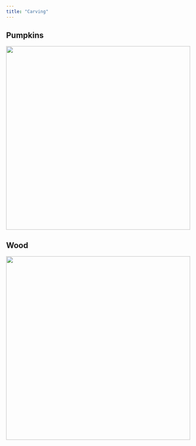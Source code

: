 ```yaml
---
title: "Carving"
---
```


## Pumpkins
[![](https://storage.googleapis.com/blogs_josa/creative/carving/pumpkin/2024.png){width="500"}](carving/pumpkins.html)

## Wood

[![](https://storage.googleapis.com/blogs_josa/creative/carving/wood/IMG_1811.png){width="500"}](carving/wood.html)
